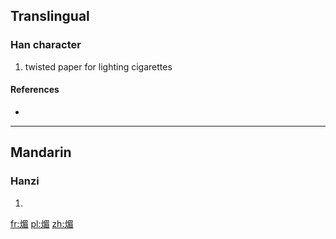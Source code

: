 ==Translingual==

===Han character===
{{Han char|rn=86|rad=火|as=09|sn=13|four=97867|canj=FAHU}}

# twisted paper for lighting cigarettes

====References====
* {{Han ref|kx=0677.170|dkj=19209|dj=1088.050|hdz=32220.060|uh=715D|ud=29021|bh=DE71|bd=56945}}

----

==Mandarin==

===Hanzi===
{{cmn-hanzi|pin=[[mèi]] ([[mei4]])|wg=mei<sup>4</sup>}}

# {{defn|lang=cmn|sort=火09}}

[[fr:煝]]
[[pl:煝]]
[[zh:煝]]
